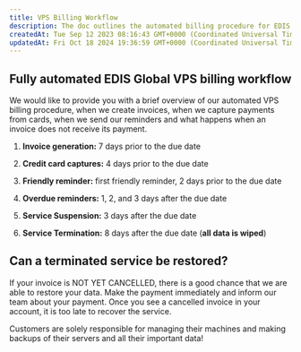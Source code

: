 ```yaml
---
title: VPS Billing Workflow
description: The doc outlines the automated billing procedure for EDIS Global VPS services, including invoice generation, credit card captures, friendly and overdue reminders, service suspension, and termination.
createdAt: Tue Sep 12 2023 08:16:43 GMT+0000 (Coordinated Universal Time)
updatedAt: Fri Oct 18 2024 19:36:59 GMT+0000 (Coordinated Universal Time)
---
```


## Fully automated EDIS Global VPS billing workflow

We would like to provide you with a brief overview of our automated VPS billing procedure, when we create invoices, when we capture payments from cards, when we send our reminders and what happens when an invoice does not receive its payment.

1. **Invoice generation:** 7 days prior to the due date

2. **Credit card captures:** 4 days prior to the due date

3. **Friendly reminder:** first friendly reminder, 2 days prior to the due date

4. **Overdue reminders:** 1, 2, and 3 days after the due date

5. **Service Suspension:** 3 days after the due date

6. **Service Termination:** 8 days after the due date (**all data is wiped**)

## Can a terminated service be restored?

If your invoice is NOT YET CANCELLED, there is a good chance that we are able to restore your data. Make the payment immediately and inform our team about your payment. Once you see a cancelled invoice in your account, it is too late to recover the service.

<Note>
  Customers are solely responsible for managing their machines and making
  backups of their servers and all their important data!
</Note>
